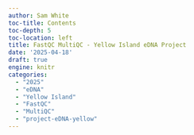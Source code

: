 ```yaml
---
author: Sam White
toc-title: Contents
toc-depth: 5
toc-location: left
title: FastQC MultiQC - Yellow Island eDNA Project
date: '2025-04-18'
draft: true
engine: knitr
categories: 
  - "2025"
  - "eDNA"
  - "Yellow Island"
  - "FastQC"
  - "MultiQC"
  - "project-eDNA-yellow"
---
```

